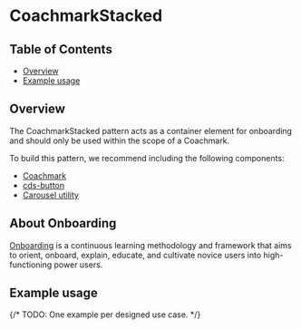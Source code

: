 
# CoachmarkStacked

## Table of Contents

- [Overview](#overview)
- [Example usage](#example-usage)

## Overview

The CoachmarkStacked pattern acts as a container element for onboarding and
should only be used within the scope of a Coachmark.

To build this pattern, we recommend including the following components:

- [Coachmark](https://carbon-for-ibm-products.netlify.app/?path=/docs/experimental-onboarding-coachmark-next--overview)
- [cds-button](https://web-components.carbondesignsystem.com/?path=/docs/components-button)
- [Carousel utility](https://github.com/carbon-design-system/carbon/blob/main/packages/utilities/src/carousel/README.md)

## About Onboarding

[Onboarding](https://pages.github.ibm.com/security/security-design/department/end-to-end-experiences/onboarding/overview/)
is a continuous learning methodology and framework that aims to orient, onboard,
explain, educate, and cultivate novice users into high-functioning power users.

## Example usage

{/* TODO: One example per designed use case. */}

<Canvas className="coachmarkExample" withSource="none">
  <div className="CoachmarkBaseExampleUsage">
    <Story of={CoachmarkStackedStories.CoachmarkStacked} />
  </div>
</Canvas>
